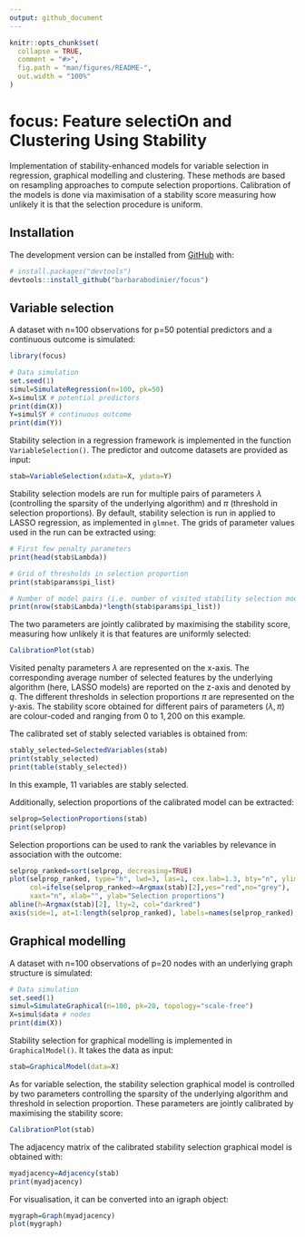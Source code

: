 ```yaml
---
output: github_document
---
```


<!-- README.md is generated from README.Rmd. Please edit that file -->

```r
knitr::opts_chunk$set(
  collapse = TRUE,
  comment = "#>",
  fig.path = "man/figures/README-",
  out.width = "100%"
)
```

# focus: Feature selectiOn and Clustering Using Stability

<!-- badges: start -->
<!-- badges: end -->

Implementation of stability-enhanced models 
for variable selection in regression, graphical modelling and clustering. 
These methods are based on resampling approaches to compute selection proportions. 
Calibration of the models is done via maximisation of a stability score 
measuring how unlikely it is that the selection procedure is uniform.

## Installation

<!-- You can install the released version of focus from [CRAN](https://CRAN.R-project.org) with: -->

<!-- ``` r -->
<!-- install.packages("focus") -->
<!-- ``` -->

The development version can be installed from [GitHub](https://github.com/) with:

``` r
# install.packages("devtools")
devtools::install_github("barbarabodinier/focus")
```

## Variable selection

A dataset with n=100 observations for p=50 potential predictors and a continuous outcome is simulated:

```r
library(focus)

# Data simulation
set.seed(1)
simul=SimulateRegression(n=100, pk=50)
X=simul$X # potential predictors
print(dim(X))
Y=simul$Y # continuous outcome
print(dim(Y))
```

Stability selection in a regression framework is implemented in the function `VariableSelection()`. The predictor and outcome datasets are provided as input:

```r
stab=VariableSelection(xdata=X, ydata=Y)
```

Stability selection models are run for multiple pairs of parameters $\lambda$ (controlling the sparsity of the underlying algorithm) and $\pi$ (threshold in selection proportions). By default, stability selection is run in applied to LASSO regression, as implemented in `glmnet`. The grids of parameter values used in the run can be extracted using: 

```r
# First few penalty parameters
print(head(stab$Lambda)) 

# Grid of thresholds in selection proportion
print(stab$params$pi_list)

# Number of model pairs (i.e. number of visited stability selection models)
print(nrow(stab$Lambda)*length(stab$params$pi_list))
```

The two parameters are jointly calibrated by maximising the stability score, measuring how unlikely it is that features are uniformly selected:

```r
CalibrationPlot(stab)
```

Visited penalty parameters $\lambda$ are represented on the x-axis. The corresponding average number of selected features by the underlying algorithm (here, LASSO models) are reported on the z-axis and denoted by $q$. The different thresholds in selection proportions $\pi$ are represented on the y-axis. The stability score obtained for different pairs of parameters $(\lambda, \pi)$ are colour-coded and ranging from $0$ to $1,200$ on this example. 

The calibrated set of stably selected variables is obtained from:

```r
stably_selected=SelectedVariables(stab)
print(stably_selected)
print(table(stably_selected))
```

In this example, 11 variables are stably selected. 

Additionally, selection proportions of the calibrated model can be extracted:

```r
selprop=SelectionProportions(stab)
print(selprop)
```

Selection proportions can be used to rank the variables by relevance in association with the outcome:

```r
selprop_ranked=sort(selprop, decreasing=TRUE)
plot(selprop_ranked, type="h", lwd=3, las=1, cex.lab=1.3, bty="n", ylim=c(0,1),
     col=ifelse(selprop_ranked>=Argmax(stab)[2],yes="red",no="grey"),
     xaxt="n", xlab="", ylab="Selection proportions")
abline(h=Argmax(stab)[2], lty=2, col="darkred")
axis(side=1, at=1:length(selprop_ranked), labels=names(selprop_ranked), las=2)
```



## Graphical modelling

A dataset with n=100 observations of p=20 nodes with an underlying graph structure is simulated:

```r
# Data simulation
set.seed(1)
simul=SimulateGraphical(n=100, pk=20, topology="scale-free")
X=simul$data # nodes
print(dim(X))
```

Stability selection for graphical modelling is implemented in `GraphicalModel()`. It takes the data as input:

```r
stab=GraphicalModel(data=X)
```

As for variable selection, the stability selection graphical model is controlled by two parameters controlling the sparsity of the underlying algorithm and threshold in selection proportion. These parameters are jointly calibrated by maximising the stability score:

```r
CalibrationPlot(stab)
```

The adjacency matrix of the calibrated stability selection graphical model is obtained with:

```r
myadjacency=Adjacency(stab)
print(myadjacency)
```

For visualisation, it can be converted into an igraph object:

```r
mygraph=Graph(myadjacency)
plot(mygraph)
```

